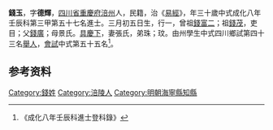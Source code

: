 {{明清人物信息框
| 姓名 = 錢玉
| 原名 =
| 圖片名稱= 
| 圖片大小 =
| 圖片說明 = 
| 最高職務 =
| 國家 = 大明 
| 爵位 =
| 籍貫 = [[四川省|四川省]][[重慶府|重慶府]][[涪州|涪州]]
| 族裔 = 
| 旗籍 = 
| 字號 = 
| 諡號 =
| 出生日期 = 三月初五日
| 出生地點 =
| 逝世日期 = 
| 逝世地點 =
| 墓葬 =
| 配偶 = 張氏
| 親屬 = 曾祖[[錢富二|錢富二]]，祖[[錢茂|錢茂]]，父[[錢廣|錢廣]]，母景氏
| 出身 =
* 成化八年壬辰科進士
| 經歷 =
| 著作 =  
*
*
*
}}
'''錢玉'''{{BD|1443年||1502年||}}，字'''德輝'''，[[四川省|四川省]][[重慶府|重慶府]][[涪州|涪州]]人，民籍，治《[[易經|易經]]》，年三十歲中式成化八年壬辰科第三甲第五十七名進士。三月初五日生，行一，曾祖[[錢富二|錢富二]]；祖[[錢茂|錢茂]]，吏目；父[[錢廣|錢廣]]；母景氏。[[具慶下|具慶下]]，妻張氏，弟珠；玟。由州學生中式四川鄉試第四十三名[[舉人|舉人]]，[[會試|會試]]中式第五十五名<ref>《成化八年壬辰科進士登科錄》</ref>。

== 参考资料 ==
{{reflist}}

{{start box}}
{{s-off}}
{{s-before|[[史豪|史豪]]}}
{{s-title|明朝海寧縣知縣|成化年間}}
{{s-after|[[孫綱|孫綱]]}}
{{end box}}

{{成化八年壬辰科殿试金榜}}

{{Authority control}}

{{DEFAULTSORT:}}
[[Category:錢姓|Category:錢姓]]
[[Category:涪陵人|Category:涪陵人]]
[[Category:明朝海寧縣知縣|Category:明朝海寧縣知縣]]


{{明朝人物小作品}}